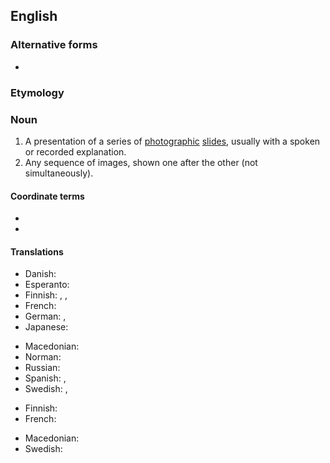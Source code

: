 {{also|slide-show|slide show}}
==English==

===Alternative forms===
* {{l|en|slide show}}

===Etymology===
{{compound|en|slide|show}}

===Noun===
{{wikipedia}}
{{en-noun}}

# A presentation of a series of [[photographic]] [[slide]]s, usually with a spoken or recorded explanation.
# Any sequence of images, shown one after the other (not simultaneously).

====Coordinate terms====
* {{l|en|gallery}}
* {{l|en|pictorial}}

====Translations====
{{trans-top|presentation}}
* Danish: {{t|da|presentation|c}}
* Esperanto: {{t|eo|prezentaĵo}}
* Finnish: {{t|fi|diaesitys}}, {{t|fi|diasarja}}, {{t|fi|kalvoesitys}}
* French: {{t+|fr|diaporama|m}}
* German: {{t|de|Tonbildschau|f}}, {{t+|de|Diashow|f}}
* Japanese: {{t|ja|スライドショー|tr=suraidoshō|sc=Jpan}}
{{trans-mid}}
* Macedonian: {{t|mk|сликоред|m}}
* Norman: {{t|nrf|mouontréthie au projecteux|f}}
* Russian: {{t+|ru|слайд-шо́у|n}}
* Spanish: {{t|es|pase de diapositivas|m}}, {{t+|es|diaporama|m}}
* Swedish: {{t+|sv|presentation|c}}, {{t+|sv|bildspel|n}}
{{trans-bottom}}

{{trans-top|sequence of images}}
* Finnish: {{t+|fi|kuvasarja}}
* French: {{t+check|fr|diaporama}}
{{trans-mid}}
* Macedonian: {{t|mk|сликоред|m}}
* Swedish: {{t+|sv|bildspel|n}}
{{trans-bottom}}